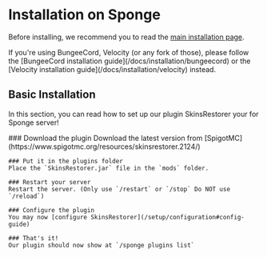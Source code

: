 
# Installation on Sponge

Before installing, we recommend you to read the [main installation page](/docs/installation).

<Callout type="info" emoji="ℹ️">
    If you're using BungeeCord, Velocity (or any fork of those), please follow the [BungeeCord installation guide](/docs/installation/bungeecord)
    or the [Velocity installation guide](/docs/installation/velocity) instead.
</Callout>

## Basic Installation

In this section, you can read how to set up our plugin SkinsRestorer your for Sponge server!

<Steps>
    ### Download the plugin
    Download the latest version from [SpigotMC](https://www.spigotmc.org/resources/skinsrestorer.2124/)

    ### Put it in the plugins folder
    Place the `SkinsRestorer.jar` file in the `mods` folder.

    ### Restart your server
    Restart the server. (Only use `/restart` or `/stop` Do NOT use `/reload`)

    ### Configure the plugin
    You may now [configure SkinsRestorer](/setup/configuration#config-guide)

    ### That's it!
    Our plugin should now show at `/sponge plugins list`
</Steps>
